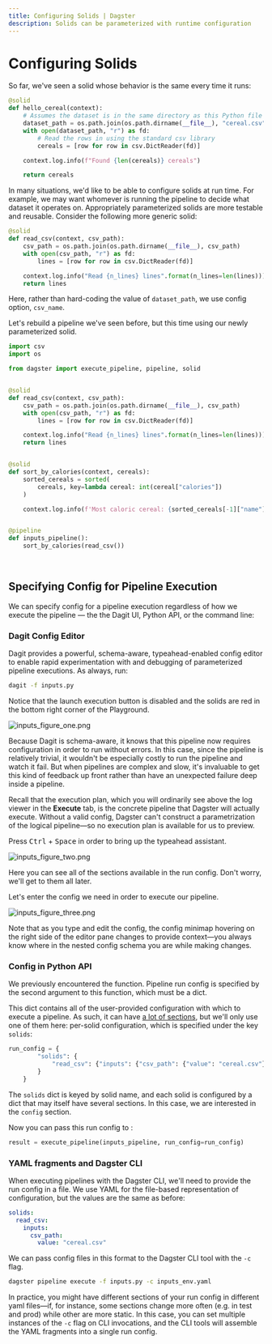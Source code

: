 ```yaml
---
title: Configuring Solids | Dagster
description: Solids can be parameterized with runtime configuration
---
```


# Configuring Solids

<CodeReferenceLink filePath="examples/docs_snippets/docs_snippets/intro_tutorial/basics/e02_solids/" />

So far, we've seen a solid whose behavior is the same every time it runs:

```python file=/intro_tutorial/basics/e01_first_pipeline/hello_cereal.py lines=10-20
@solid
def hello_cereal(context):
    # Assumes the dataset is in the same directory as this Python file
    dataset_path = os.path.join(os.path.dirname(__file__), "cereal.csv")
    with open(dataset_path, "r") as fd:
        # Read the rows in using the standard csv library
        cereals = [row for row in csv.DictReader(fd)]

    context.log.info(f"Found {len(cereals)} cereals")

    return cereals
```

In many situations, we'd like to be able to configure solids at run time. For example, we may want
whomever is running the pipeline to decide what dataset it operates on. Appropriately
parameterized solids are more testable and reusable. Consider the following more generic solid:

```python file=/intro_tutorial/basics/e02_solids/inputs.py lines=8-15
@solid
def read_csv(context, csv_path):
    csv_path = os.path.join(os.path.dirname(__file__), csv_path)
    with open(csv_path, "r") as fd:
        lines = [row for row in csv.DictReader(fd)]

    context.log.info("Read {n_lines} lines".format(n_lines=len(lines)))
    return lines
```

Here, rather than hard-coding the value of `dataset_path`, we use config option, `csv_name`.

Let's rebuild a pipeline we've seen before, but this time using our newly parameterized solid.

```python file=/intro_tutorial/basics/e02_solids/inputs.py startafter=start_inputs_marker_0 endbefore=end_inputs_marker_0
import csv
import os

from dagster import execute_pipeline, pipeline, solid


@solid
def read_csv(context, csv_path):
    csv_path = os.path.join(os.path.dirname(__file__), csv_path)
    with open(csv_path, "r") as fd:
        lines = [row for row in csv.DictReader(fd)]

    context.log.info("Read {n_lines} lines".format(n_lines=len(lines)))
    return lines


@solid
def sort_by_calories(context, cereals):
    sorted_cereals = sorted(
        cereals, key=lambda cereal: int(cereal["calories"])
    )

    context.log.info(f'Most caloric cereal: {sorted_cereals[-1]["name"]}')


@pipeline
def inputs_pipeline():
    sort_by_calories(read_csv())
```

<br />

## Specifying Config for Pipeline Execution

We can specify config for a pipeline execution regardless of how we execute the
pipeline — the the Dagit UI, Python API, or the command line:

### Dagit Config Editor

Dagit provides a powerful, schema-aware, typeahead-enabled config editor to enable rapid
experimentation with and debugging of parameterized pipeline executions. As always, run:

```bash
dagit -f inputs.py
```

Notice that the launch execution button is disabled and the solids are red in the bottom right corner of the Playground.

![inputs_figure_one.png](/images/tutorial/inputs_figure_one.png)

Because Dagit is schema-aware, it knows that this pipeline now requires configuration in order to
run without errors. In this case, since the pipeline is relatively trivial, it wouldn't be
especially costly to run the pipeline and watch it fail. But when pipelines are complex and slow,
it's invaluable to get this kind of feedback up front rather than have an unexpected failure deep
inside a pipeline.

Recall that the execution plan, which you will ordinarily see above the log viewer in the
**Execute** tab, is the concrete pipeline that Dagster will actually execute. Without a valid
config, Dagster can't construct a parametrization of the logical pipeline—so no execution plan
is available for us to preview.

Press <kbd>Ctrl</kbd> + <kbd>Space</kbd> in order to bring up the typeahead assistant.

![inputs_figure_two.png](/images/tutorial/inputs_figure_two.png)

Here you can see all of the sections available in the run config. Don't worry, we'll get to them all
later.

Let's enter the config we need in order to execute our pipeline.

![inputs_figure_three.png](/images/tutorial/inputs_figure_three.png)

Note that as you type and edit the config, the config minimap hovering on the right side of the
editor pane changes to provide context—you always know where in the nested config schema
you are while making changes.

### Config in Python API

We previously encountered the <PyObject module="dagster" object="execute_pipeline"
displayText="execute_pipeline()" />function. Pipeline run config is specified by the second
argument to this function, which must be a dict.

This dict contains all of the user-provided configuration with which to execute a pipeline. As such,
it can have [a lot of sections](/\_apidocs/execution), but we'll only use one of
them here: per-solid configuration, which is specified under the key `solids`:

```python file=/intro_tutorial/basics/e02_solids/inputs.py startafter=start_inputs_marker_1 endbefore=end_inputs_marker_1
run_config = {
        "solids": {
            "read_csv": {"inputs": {"csv_path": {"value": "cereal.csv"}}}
        }
    }
```

The `solids` dict is keyed by solid name, and each solid is configured by a dict that may itself
have several sections. In this case, we are interested in the `config` section.

Now you can pass this run config to <PyObject module="dagster" object="execute_pipeline"
displayText="execute_pipeline()" />:

```python file=/intro_tutorial/basics/e02_solids/inputs.py startafter=start_inputs_marker_2 endbefore=end_inputs_marker_2
result = execute_pipeline(inputs_pipeline, run_config=run_config)
```

### YAML fragments and Dagster CLI

When executing pipelines with the Dagster CLI, we'll need to provide the run config in a file. We
use YAML for the file-based representation of configuration, but the values are the same as before:

```yaml file=/intro_tutorial/basics/e02_solids/inputs_env.yaml
solids:
  read_csv:
    inputs:
      csv_path:
        value: "cereal.csv"
```

We can pass config files in this format to the Dagster CLI tool with the `-c` flag.

```bash
dagster pipeline execute -f inputs.py -c inputs_env.yaml
```

In practice, you might have different sections of your run config in different yaml files—if,
for instance, some sections change more often (e.g. in test and prod) while other are more static.
In this case, you can set multiple instances of the `-c` flag on CLI invocations, and the CLI tools
will assemble the YAML fragments into a single run config.
